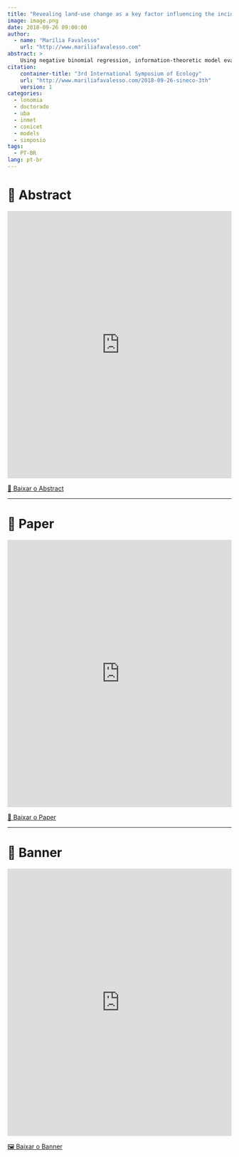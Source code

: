 ```yaml
---
title: "Revealing land-use change as a key factor influencing the incidence of envenomation by <i>Lonomia</i> sp. in southern Brazil"
image: image.png
date: 2018-09-26 09:00:00
author:
  - name: "Marília Favalesso"
    url: "http://www.mariliafavalesso.com"
abstract: >
    Using negative binomial regression, information-theoretic model evaluation/averaging, and external model validation, we investigated the effects of landscape (% of preserved areas, % of agricultural areas, % of preserved areas near agricultural areas and % of forest areas) and climatic covariates (temperature and rainfall in summer, Δ temperature and rainfall between summer and winter and Δ temperature and rainfall between summer and annual values) on cases of lonomism documented by DATASUS during the period of 2001-2006 at municipalities of southern Brazil.
citation: 
    container-title: "3rd International Symposium of Ecology"
    url: "http://www.mariliafavalesso.com/2018-09-26-sineco-3th"
    version: 1
categories:
  - lonomia
  - doctorado
  - uba
  - inmet
  - conicet
  - models
  - simposio
tags: 
  - PT-BR
lang: pt-br
---
```


# 📑 Abstract

::: pdf-container
<iframe src="https://docs.google.com/gview?embedded=true&amp;url=https://raw.githubusercontent.com/mmfava/apresentacoes-eventos-cientificos-doc/main/2018%20SINECO%20-%20UNILA%2C%20Foz%20do%20Iguaçu/resumen.pdf" width="100%" height="600px" style="border: none;">

</iframe>

<a href="https://docs.google.com/gview?embedded=true&url=https://raw.githubusercontent.com/mmfava/apresentacoes-eventos-cientificos-doc/main/2018%20SINECO%20-%20UNILA%2C%20Foz%20do%20Iguaçu/resumen.pdf" 
     class="btn btn-primary" target="_blank"> 📄 Baixar o Abstract </a>
:::

------------------------------------------------------------------------

# 📜 Paper

::: pdf-container
<iframe src="https://docs.google.com/gview?embedded=true&amp;url=https://raw.githubusercontent.com/mmfava/apresentacoes-eventos-cientificos-doc/main/2018%20SINECO%20-%20UNILA%2C%20Foz%20do%20Iguaçu/texto.pdf" width="100%" height="600px" style="border: none;">

</iframe>

<a href="https://docs.google.com/gview?embedded=true&url=https://raw.githubusercontent.com/mmfava/apresentacoes-eventos-cientificos-doc/main/2018%20SINECO%20-%20UNILA%2C%20Foz%20do%20Iguaçu/texto.pdf" 
     class="btn btn-success" target="_blank"> 📑 Baixar o Paper </a>
:::

------------------------------------------------------------------------

# 🎨 Banner

::: pdf-container
<iframe src="https://docs.google.com/gview?embedded=true&amp;url=https://raw.githubusercontent.com/mmfava/apresentacoes-eventos-cientificos-doc/main/2018%20SINECO%20-%20UNILA%2C%20Foz%20do%20Iguaçu/banner.pdf" width="100%" height="600px" style="border: none;">

</iframe>

<a href="https://docs.google.com/gview?embedded=true&url=https://raw.githubusercontent.com/mmfava/apresentacoes-eventos-cientificos-doc/main/2018%20SINECO%20-%20UNILA%2C%20Foz%20do%20Iguaçu/banner.pdf" 
     class="btn btn-info" target="_blank"> 🖼️ Baixar o Banner </a>
:::